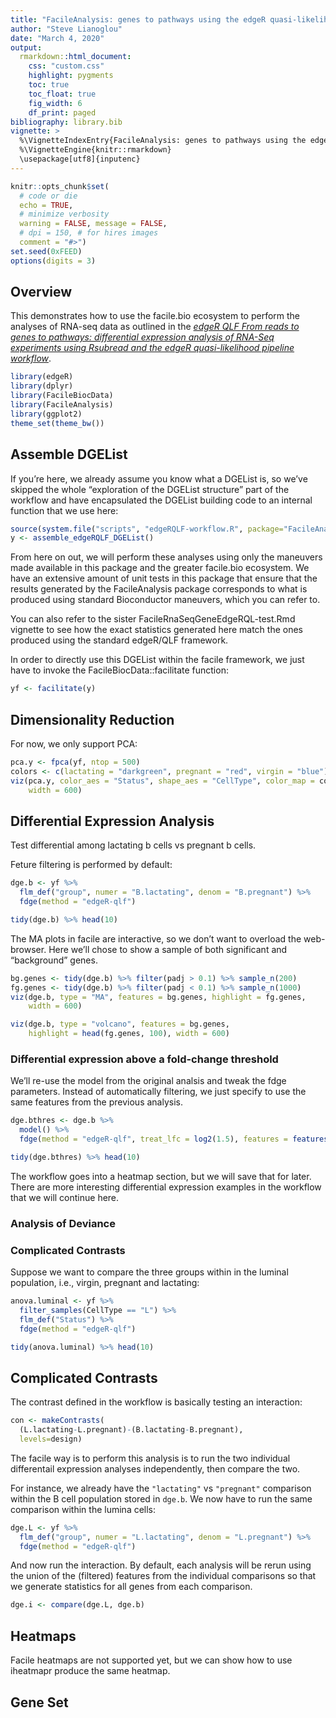 ```yaml
---
title: "FacileAnalysis: genes to pathways using the edgeR quasi-likelihood pipeline"
author: "Steve Lianoglou"
date: "March 4, 2020"
output:
  rmarkdown::html_document:
    css: "custom.css"
    highlight: pygments
    toc: true
    toc_float: true
    fig_width: 6
    df_print: paged
bibliography: library.bib
vignette: >
  %\VignetteIndexEntry{FacileAnalysis: genes to pathways using the edgeR quasi-likelihood pipeline}
  %\VignetteEngine{knitr::rmarkdown}
  \usepackage[utf8]{inputenc}
---
```


```r
knitr::opts_chunk$set(
  # code or die
  echo = TRUE,
  # minimize verbosity
  warning = FALSE, message = FALSE,
  # dpi = 150, # for hires images
  comment = "#>")
set.seed(0xFEED)
options(digits = 3)
```

## Overview

This demonstrates how to use the facile.bio ecosystem to perform the analyses
of RNA-seq data as outlined in the *[edgeR QLF From reads to genes to pathways: differential expression analysis of RNA-Seq experiments using Rsubread and the edgeR quasi-likelihood pipeline workflow][qlfwflow]*.

```r
library(edgeR)
library(dplyr)
library(FacileBiocData)
library(FacileAnalysis)
library(ggplot2)
theme_set(theme_bw())
```

## Assemble DGEList

If you're here, we already assume you know what a DGEList is, so we've skipped
the whole "exploration of the DGEList structure" part of the workflow and have
encapsulated the DGEList building code to an internal function that we use here:

```r
source(system.file("scripts", "edgeRQLF-workflow.R", package="FacileAnalysis"))
y <- assemble_edgeRQLF_DGEList()
```

From here on out, we will perform these analyses using only the maneuvers
made available in this package and the greater facile.bio ecosystem. We have
an extensive amount of unit tests in this package that ensure that the
results generated by the FacileAnalysis package corresponds to what is produced
using standard Bioconductor maneuvers, which you can refer to.

You can also refer to the sister FacileRnaSeqGeneEdgeRQL-test.Rmd vignette
to see how the exact statistics generated here match the ones produced using
the standard edgeR/QLF framework.

In order to directly use this DGEList within the facile framework, we just
have to invoke the FacileBiocData::facilitate function:

```r
yf <- facilitate(y)
```

## Dimensionality Reduction

For now, we only support PCA:

```r
pca.y <- fpca(yf, ntop = 500)
colors <- c(lactating = "darkgreen", pregnant = "red", virgin = "blue")
viz(pca.y, color_aes = "Status", shape_aes = "CellType", color_map = colors,
    width = 600)
```

## Differential Expression Analysis

Test differential among lactating b cells vs pregnant b cells.

Feture filtering is performed by default:

```r
dge.b <- yf %>% 
  flm_def("group", numer = "B.lactating", denom = "B.pregnant") %>% 
  fdge(method = "edgeR-qlf")
```

```r
tidy(dge.b) %>% head(10)
```

The MA plots in facile are interactive, so we don't want to overload the
web-browser. Here we'll chose to show a sample of both significant and
"background" genes.

```r
bg.genes <- tidy(dge.b) %>% filter(padj > 0.1) %>% sample_n(200)
fg.genes <- tidy(dge.b) %>% filter(padj < 0.1) %>% sample_n(1000)
viz(dge.b, type = "MA", features = bg.genes, highlight = fg.genes,
    width = 600)
```

```r
viz(dge.b, type = "volcano", features = bg.genes, 
    highlight = head(fg.genes, 100), width = 600)
```

### Differential expression above a fold-change threshold

We'll re-use the model from the original analsis and tweak the fdge parameters.
Instead of automatically filtering, we just specify to use the same features
from the previous analysis.

```r
dge.bthres <- dge.b %>% 
  model() %>% 
  fdge(method = "edgeR-qlf", treat_lfc = log2(1.5), features = features(dge.b))
```

```r
tidy(dge.bthres) %>% head(10)
```


:::note
The workflow goes into a heatmap section, but we will save that for later.
There are more interesting differential expression examples in the workflow
that we will continue here.
:::

### Analysis of Deviance

### Complicated Contrasts

Suppose we want to compare the three groups within in the luminal population,
i.e., virgin, pregnant and lactating:

```r
anova.luminal <- yf %>% 
  filter_samples(CellType == "L") %>% 
  flm_def("Status") %>% 
  fdge(method = "edgeR-qlf")
```

```r
tidy(anova.luminal) %>% head(10)
```


## Complicated Contrasts

The contrast defined in the workflow is basically testing an interaction:

```r
con <- makeContrasts(
  (L.lactating-L.pregnant)-(B.lactating-B.pregnant), 
  levels=design)
```

The facile way is to perform this analysis is to run the two individual
differentail expression analyses independently, then compare the two.

For instance, we already have the `"lactating"` vs `"pregnant"` comparison
within the B cell population stored in `dge.b`. We now have to run the
same comparison within the lumina cells:

```r
dge.L <- yf %>% 
  flm_def("group", numer = "L.lactating", denom = "L.pregnant") %>% 
  fdge(method = "edgeR-qlf")
```

And now run the interaction. By default, each analysis will be rerun using
the union of the (filtered) features from the individual comparisons so that
we generate statistics for all genes from each comparison.

```r
dge.i <- compare(dge.L, dge.b)
```

## Heatmaps

Facile heatmaps are not supported yet, but we can show how to use iheatmapr
produce the same heatmap.

## Gene Set 

[qlfwflow]: https://bioconductor.org/packages/release/workflows/vignettes/RnaSeqGeneEdgeRQL/inst/doc/edgeRQL.html
